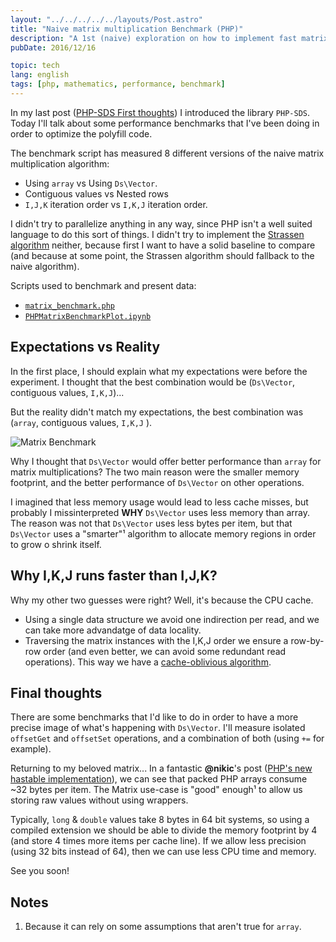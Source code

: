 ```yaml
---
layout: "../../../../../layouts/Post.astro"
title: "Naive matrix multiplication Benchmark (PHP)"
description: "A 1st (naive) exploration on how to implement fast matrix multiplication in PHP."
pubDate: 2016/12/16

topic: tech
lang: english
tags: [php, mathematics, performance, benchmark]
---
```


In my last post ([PHP-SDS First thoughts](/blog/2016/12/01/php-sds-first-thoughts/)) I introduced the library `PHP-SDS`.
Today I'll talk about some performance benchmarks that I've been doing in order to optimize the polyfill code.

The benchmark script has measured 8 different versions of the naive matrix multiplication algorithm:

- Using `array` vs Using `Ds\Vector`.
- Contiguous values vs Nested rows
- `I,J,K` iteration order vs `I,K,J` iteration order.

I didn't try to parallelize anything in any way, since PHP isn't a well suited language to do this sort of things. I
didn't try to implement the [Strassen algorithm](https://en.wikipedia.org/wiki/Strassen_algorithm) neither, because
first I want to have a solid baseline to compare (and because at some point, the Strassen algorithm should fallback to
the naive algorithm).

Scripts used to benchmark and present data:

- [`matrix_benchmark.php`](https://gist.github.com/castarco/5b051f9e7df04a2de87d3268f01ea461)
- [`PHPMatrixBenchmarkPlot.ipynb`](https://gist.github.com/castarco/8591dc20e2740215709ede9566eaa826)

## Expectations vs Reality

In the first place, I should explain what my expectations were before the experiment. I thought that the best
combination would be (`Ds\Vector`, contiguous values, `I,K,J`)...

But the reality didn't match my expectations, the best combination was (`array`, contiguous values, `I,K,J` ).

![Matrix Benchmark](/images/blog/20161216_matrix_benchmark.png)

Why I thought that `Ds\Vector` would offer better performance than `array` for matrix multiplications? The two main
reason were the smaller memory footprint, and the better performance of `Ds\Vector` on other operations.

I imagined that less memory usage would lead to less cache misses, but probably I missinterpreted **WHY** `Ds\Vector`
uses less memory than array. The reason was not that `Ds\Vector` uses less bytes per item, but that `Ds\Vector` uses a
"smarter"¹ algorithm to allocate memory regions in order to grow o shrink itself.

## Why I,K,J runs faster than I,J,K?

Why my other two guesses were right? Well, it's because the CPU cache.

- Using a single data structure we avoid one indirection per read, and we can take more advandatge of data locality.
- Traversing the matrix instances with the I,K,J order we ensure a row-by-row order (and even better, we can avoid
  some redundant read operations). This way we have a [cache-oblivious algorithm](https://en.wikipedia.org/wiki/Cache-oblivious_algorithm).

## Final thoughts

There are some benchmarks that I'd like to do in order to have a more precise image of what's happening with `Ds\Vector`.
I'll measure isolated `offsetGet` and `offsetSet` operations, and a combination of both (using `+=` for example).

Returning to my beloved matrix... In a fantastic **@nikic**'s post
([PHP's new hastable implementation](https://nikic.github.io/2014/12/22/PHPs-new-hashtable-implementation.html)), we can
see that packed PHP arrays consume ~32 bytes per item. The Matrix use-case is "good" enough¹ to allow us storing raw
values without using wrappers.

Typically, `long` & `double` values take 8 bytes in 64 bit systems, so using a compiled extension we should be able to
divide the memory footprint by 4 (and store 4 times more items per cache line). If we allow less precision (using 32
bits instead of 64), then we can use less CPU time and memory.

See you soon!

## Notes

1. Because it can rely on some assumptions that aren't true for `array`.
